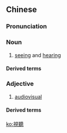 {{also|视听}}
==Chinese==
{{zh-forms|s=视听}}

===Pronunciation===
{{zh-pron
|m=shìtīng
|c=si6 teng3,si6 ting1,si6 teng1
|mn=xm,qz,zz:sī-theng/tw:sī-thiaⁿ
|cat=n,a
}}

===Noun===
{{zh-noun}}

# [[seeing]] and [[hearing]]

====Derived terms====
{{zh-der|混淆視聽}}

===Adjective===
{{zh-adj}}

# {{lb|zh|attributive}} [[audiovisual]]

====Derived terms====
{{zh-der|視聽中心|視聽傳播|視聽教育|視聽生}}

[[ko:視聽]]